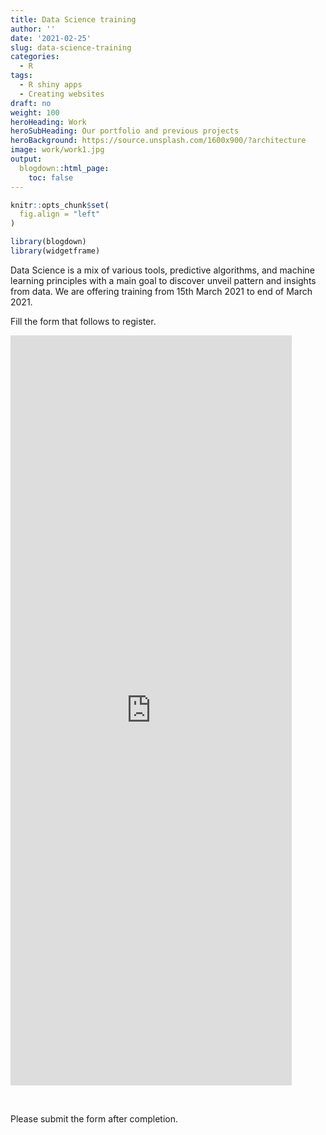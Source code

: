 ```yaml
---
title: Data Science training
author: ''
date: '2021-02-25'
slug: data-science-training
categories:
  - R
tags:
  - R shiny apps
  - Creating websites
draft: no
weight: 100
heroHeading: Work
heroSubHeading: Our portfolio and previous projects
heroBackground: https://source.unsplash.com/1600x900/?architecture
image: work/work1.jpg
output:
  blogdown::html_page:
    toc: false
---
```


```r
knitr::opts_chunk$set(
  fig.align = "left"
)

library(blogdown)
library(widgetframe)
```


Data Science is a mix of various tools, predictive algorithms, and machine learning principles with a main goal to discover unveil pattern and insights from data. We are offering training from 15th March 2021 to end of March 2021. 

Fill the form that follows to register.

<iframe height="1200" width="450" frameborder="no" src="https://ee.kobotoolbox.org/i/Nh3l5I9Q/"> </iframe>

<br>


Please submit the form after completion.